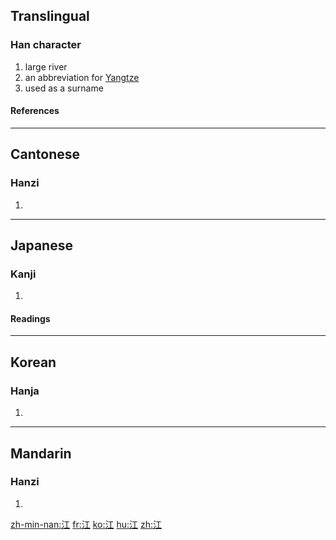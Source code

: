 ==Translingual==
===Han character===
{{Han char|rn=85|rad=水|as=03|sn=6|four=3111<sub>0</sub>|canj=水一 (EM)}}
# large river
# an abbreviation for [[Yangtze]]
# used as a surname
====References====
{{Han ref|kx=0606.040|dkj=17140|dj=0999.130|hdz=31551.030|uh=6C5F|ud=27743|bh=A6BF|bd=42687}}

----

==Cantonese==
===Hanzi===
{{yue-hanzi|jyut=|y=gong1}}
# {{defn|Cantonese}}

----
==Japanese==
===Kanji===
{{ja-kanji|grade=c|rs=水03}}
# {{defn|Japanese}} 
====Readings====
{{ja-readings|on=[[こう]] (''kō'')|kun=[[え]] (''e'')}}

----
==Korean==
===Hanja===
{{ko-hanja|hangeul=[[강]]|eumhun=|rv=gang|mr=kang|y=kang}}
# {{defn|Korean}}

----
==Mandarin==
===Hanzi===
{{cmn-hanzi|pin=[[jiāng]] ([[jiang1]])|wg=chiang<sup>1</sup>}}
# {{defn|Mandarin}}

[[zh-min-nan:江]]
[[fr:江]]
[[ko:江]]
[[hu:江]]
[[zh:江]]